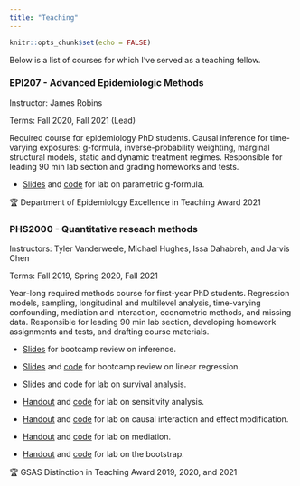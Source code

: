 ```yaml
---
title: "Teaching"
---
```


```r
knitr::opts_chunk$set(echo = FALSE)
```

Below is a list of courses for which I've served as a teaching fellow. 

### EPI207 - Advanced Epidemiologic Methods 

Instructor: James Robins

Terms: Fall 2020, Fall 2021 (Lead)

Required course for epidemiology PhD students. Causal inference for time-varying exposures: g-formula, inverse-probability weighting, marginal structural models, static and dynamic treatment regimes. Responsible for leading 90 min lab section and grading homeworks and tests.

- [Slides](files/teaching/lab3_parametric_g_formula.pdf) and [code](files/teaching/lab3_parametric_g_formula_solutions.R) for lab on parametric g-formula.

🏆 Department of Epidemiology Excellence in Teaching Award 2021

### PHS2000 - Quantitative reseach methods 

Instructors: Tyler Vanderweele, Michael Hughes, Issa Dahabreh, and Jarvis Chen

Terms: Fall 2019, Spring 2020, Fall 2021

Year-long required methods course for first-year PhD students. Regression models, sampling, longitudinal and multilevel analysis, time-varying confounding, mediation and interaction, econometric methods, and missing data. Responsible for leading 90 min lab section, developing homework assignments and tests, and drafting course materials.

- [Slides](files/teaching/inference-slides.html) for bootcamp review on inference.

- [Slides](files/teaching/phs_2019_bootcamp_regression.pdf) and [code](files/teaching/regression-summer-camp-2019.zip) for bootcamp review on linear regression.

- [Slides](files/teaching/Lab10_survival.html) and [code](files/teaching/Lab10_survival.R) for lab on survival analysis.

- [Handout](files/teaching/lab2_sensitivity_analysis_solutions.pdf) and [code](files/teaching/lab2_sensitivity_analysis_code.R) for lab on sensitivity analysis.

- [Handout](files/teaching/lab3_interaction_solutions.pdf) and [code](files/teaching/lab3_interaction_code.zip) for lab on causal interaction and effect modification.

- [Handout](files/teaching/lab4_mediation_solutions.pdf) and [code](files/teaching/lab4_mediation_code.zip) for lab on mediation.

- [Handout](files/teaching/lab6_bootstrap.pdf) and [code](files/teaching/lab6_bootstrap_code.zip) for lab on the bootstrap.

🏆 GSAS Distinction in Teaching Award 2019, 2020, and 2021
